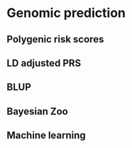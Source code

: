 # Genomic prediction

## Polygenic risk scores

## LD adjusted PRS

## BLUP

## Bayesian Zoo

## Machine learning
